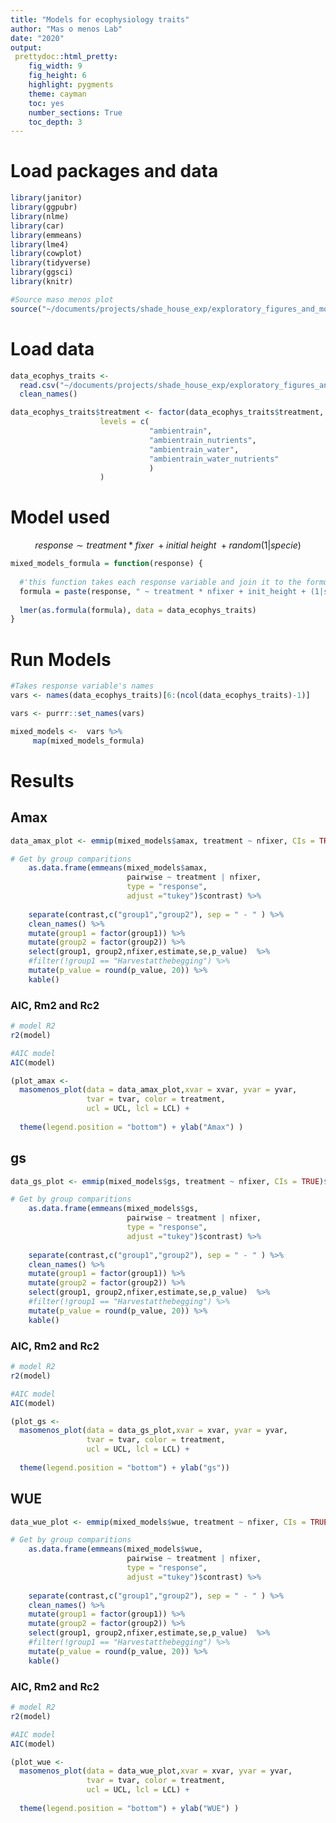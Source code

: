 ```yaml
---
title: "Models for ecophysiology traits"
author: "Mas o menos Lab"
date: "2020"
output: 
 prettydoc::html_pretty:
    fig_width: 9
    fig_height: 6 
    highlight: pygments
    theme: cayman   
    toc: yes
    number_sections: True
    toc_depth: 3
---
```


# Load packages and data
```r
library(janitor)
library(ggpubr)
library(nlme)
library(car)
library(emmeans)
library(lme4)
library(cowplot)
library(tidyverse)
library(ggsci)
library(knitr)
```

```r
#Source maso menos plot
source("~/documents/projects/shade_house_exp/exploratory_figures_and_models/codes/masomenos_plot2.R")
```

# Load data
```r

data_ecophys_traits <- 
  read.csv("~/documents/projects/shade_house_exp/exploratory_figures_and_models/data/data_ecophys_models.csv", header = T) %>% 
  clean_names()  

data_ecophys_traits$treatment <- factor(data_ecophys_traits$treatment,
					levels = c(
							   "ambientrain", 
							   "ambientrain_nutrients",
							   "ambientrain_water",
							   "ambientrain_water_nutrients"
							   )
					)


```


# Model used 

$$response\sim treatment*fixer\ + initial\ height\ + random(1|specie)$$

```r
mixed_models_formula = function(response) {
  
  #'this function takes each response variable and join it to the formula
  formula = paste(response, " ~ treatment * nfixer + init_height + (1|spcode)")
  
  lmer(as.formula(formula), data = data_ecophys_traits)
}
```

# Run Models

```r
#Takes response variable's names 
vars <- names(data_ecophys_traits)[6:(ncol(data_ecophys_traits)-1)]
```

```r
vars <- purrr::set_names(vars)
```

```r
mixed_models <-  vars %>%
     map(mixed_models_formula)
```

# Results

## Amax

```r

data_amax_plot <- emmip(mixed_models$amax, treatment ~ nfixer, CIs = TRUE)$data 

# Get by group comparitions
    as.data.frame(emmeans(mixed_models$amax,
    					  pairwise ~ treatment | nfixer,
    					  type = "response", 
    					  adjust ="tukey")$contrast) %>% 
  
    separate(contrast,c("group1","group2"), sep = " - " ) %>% 
    clean_names() %>% 
    mutate(group1 = factor(group1)) %>%
    mutate(group2 = factor(group2)) %>% 
    select(group1, group2,nfixer,estimate,se,p_value)  %>%
    #filter(!group1 == "Harvestatthebegging") %>% 
    mutate(p_value = round(p_value, 20)) %>% 
    kable()

```



### AIC, Rm2 and Rc2

```r

# model R2
r2(model)

#AIC model
AIC(model)

```



```r
(plot_amax <- 
  masomenos_plot(data = data_amax_plot,xvar = xvar, yvar = yvar, 
                 tvar = tvar, color = treatment,
                 ucl = UCL, lcl = LCL) +
    
  theme(legend.position = "bottom") + ylab("Amax") )

```

## gs

```r

data_gs_plot <- emmip(mixed_models$gs, treatment ~ nfixer, CIs = TRUE)$data 

# Get by group comparitions
    as.data.frame(emmeans(mixed_models$gs,
    					  pairwise ~ treatment | nfixer,
    					  type = "response", 
    					  adjust ="tukey")$contrast) %>% 
  
    separate(contrast,c("group1","group2"), sep = " - " ) %>% 
    clean_names() %>% 
    mutate(group1 = factor(group1)) %>%
    mutate(group2 = factor(group2)) %>% 
    select(group1, group2,nfixer,estimate,se,p_value)  %>%
    #filter(!group1 == "Harvestatthebegging") %>% 
    mutate(p_value = round(p_value, 20)) %>% 
    kable()

```


### AIC, Rm2 and Rc2

```r

# model R2
r2(model)

#AIC model
AIC(model)

```



```r
(plot_gs <- 
  masomenos_plot(data = data_gs_plot,xvar = xvar, yvar = yvar, 
                 tvar = tvar, color = treatment,
                 ucl = UCL, lcl = LCL) +
    
  theme(legend.position = "bottom") + ylab("gs"))
```


## WUE
```r

data_wue_plot <- emmip(mixed_models$wue, treatment ~ nfixer, CIs = TRUE)$data 

# Get by group comparitions
    as.data.frame(emmeans(mixed_models$wue,
    					  pairwise ~ treatment | nfixer,
    					  type = "response", 
    					  adjust ="tukey")$contrast) %>% 
  
    separate(contrast,c("group1","group2"), sep = " - " ) %>% 
    clean_names() %>% 
    mutate(group1 = factor(group1)) %>%
    mutate(group2 = factor(group2)) %>% 
    select(group1, group2,nfixer,estimate,se,p_value)  %>%
    #filter(!group1 == "Harvestatthebegging") %>% 
    mutate(p_value = round(p_value, 20)) %>% 
    kable()

```


### AIC, Rm2 and Rc2

```r

# model R2
r2(model)

#AIC model
AIC(model)

```




```r
(plot_wue <- 
  masomenos_plot(data = data_wue_plot,xvar = xvar, yvar = yvar, 
                 tvar = tvar, color = treatment,
                 ucl = UCL, lcl = LCL) +
    
  theme(legend.position = "bottom") + ylab("WUE") )
```

